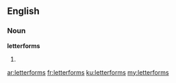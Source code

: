 ==English==

===Noun===
'''letterforms'''

# {{plural of|letterform}}

[[ar:letterforms]]
[[fr:letterforms]]
[[ku:letterforms]]
[[my:letterforms]]